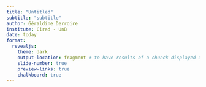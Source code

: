 ```yaml
---
title: "Untitled"
subtitle: "subtitle"
author: Géraldine Derroire
institute: Cirad - UnB
date: today
format: 
  revealjs:
    theme: dark
    output-location: fragment # to have results of a chunck displayed after a click
    slide-number: true
    preview-links: true
    chalkboard: true
---
```


